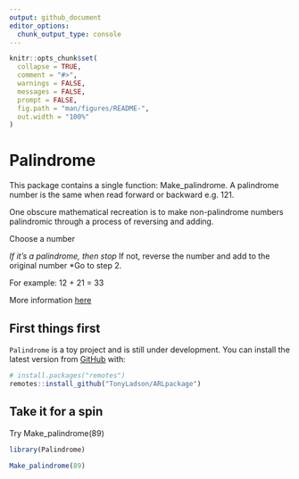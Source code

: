 ```yaml
---
output: github_document
editor_options: 
  chunk_output_type: console
---
```


<!-- README.md is generated from README.Rmd. Please edit that file -->

```r
knitr::opts_chunk$set(
  collapse = TRUE,
  comment = "#>",
  warnings = FALSE, 
  messages = FALSE, 
  prompt = FALSE,
  fig.path = "man/figures/README-",
  out.width = "100%"
)
```

# Palindrome

This package contains a single function: Make_palindrome.  A palindrome number is the same when read forward or backward e.g. 121.  

One obscure mathematical recreation is to make non-palindrome numbers palindromic through a process of reversing and adding.

Choose a number

*If it’s a palindrome, then stop
*If not, reverse the number and add to the original number
*Go to step 2.

For example: 12 + 21 = 33

More information [here](https://tonyladson.wordpress.com/2013/03/14/palindrome-numbers/)


## First things first

`Palindrome` is a toy project and is still under development. You can install the latest version from [GitHub](https://github.com/) with:

```r
# install.packages("remotes")
remotes::install_github("TonyLadson/ARLpackage")
```

## Take it for a spin

Try Make_palindrome(89)

```r
library(Palindrome)
 
Make_palindrome(89)
```

